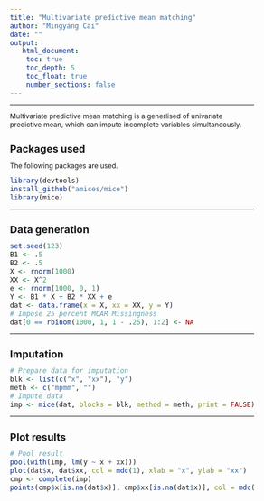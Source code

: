 ```yaml
---
title: "Multivariate predictive mean matching"
author: "Mingyang Cai"
date: ""
output: 
   html_document:
    toc: true
    toc_depth: 5
    toc_float: true
    number_sections: false
---
```

  
<style type="text/css">
  
body{ /* Normal  */
  font-size: 12px;
  }
td {  /* Table  */
  font-size: 12px;
}
h1.title {
  font-size: 18px;
  color: DarkBlue;
}
h1 { /* Header 1 */
  font-size: 18px;
}
h2 { /* Header 2 */
  font-size: 18px;
}
h3 { /* Header 3 */
  font-size: 18px;
}
code.r{ /* Code block */
  font-size: 12px;
}
pre { /* Code block - determines code spacing between lines */
  font-size: 14px;
}
</style>

---

Multivariate predictive mean matching is a generlised of univariate predictive mean, which can impute incomplete variables simultaneously.

# Packages used
The following packages are used.  
```r
library(devtools)
install_github("amices/mice")
library(mice)  
```

---

# Data generation
```r
set.seed(123)
B1 <- .5
B2 <- .5
X <- rnorm(1000)
XX <- X^2
e <- rnorm(1000, 0, 1)
Y <- B1 * X + B2 * XX + e
dat <- data.frame(x = X, xx = XX, y = Y)
# Impose 25 percent MCAR Missingness
dat[0 == rbinom(1000, 1, 1 - .25), 1:2] <- NA
```

---

# Imputation
```r
# Prepare data for imputation
blk <- list(c("x", "xx"), "y")
meth <- c("mpmm", "")
# Impute data
imp <- mice(dat, blocks = blk, method = meth, print = FALSE)
```

---

# Plot results
```r
# Pool result
pool(with(imp, lm(y ~ x + xx)))
plot(dat$x, dat$xx, col = mdc(1), xlab = "x", ylab = "xx")
cmp <- complete(imp)
points(cmp$x[is.na(dat$x)], cmp$xx[is.na(dat$x)], col = mdc(2))
```